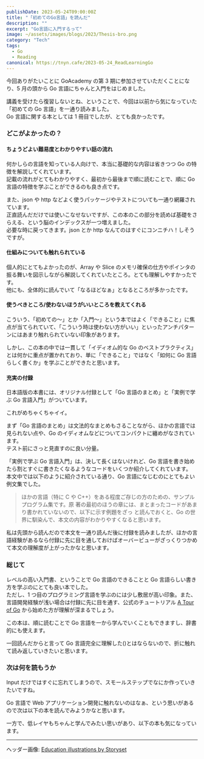 ```yaml
---
publishDate: 2023-05-24T09:00:00Z
title: "「初めてのGo言語」を読んだ"
description: ""
excerpt: "Go言語に入門するって"
image: ~/assets/images/blogs/2023/Thesis-bro.png
category: "Tech"
tags:
  - Go
  - Reading
canonical: https://tnyn.cafe/2023-05-24_ReadLearningGo
---
```



今回ありがたいことに GoAcademy の第 3 期に参加させていただくことになり、5 月の頭から Go 言語にちゃんと入門をはじめました。

<BlogCard
  url="https://www.cyberagent.co.jp/news/detail/id=28588"
  image="https://d23iyfk1a359di.cloudfront.net/files/topics/28588_ext_03_0.png?version=1678176226&v=1678176226&width=824&height=464&scale=2"
  title="サイバーエージェントがエンジニア向けの「Go Academy」第3期を開催"
  description="当社はインターネット領域において、メディア事業、広告事業、ゲーム事業といった事業を展開し、創業来、市場環境の変化に合わせ多くの新規事業を立ち上げ、拡大させることで成長を続けてまいりました。このような背景の元、新規事業開発に携わるエンジニアの育成・採用を目的に、当社において導入実績の多いGoをテーマとしたバックエンドエンジニアを育成する特別プログラム「Go Academy」第3期を2023年5月より開催いたします。「Go Academy」では、現在IT・Web業界でエンジニアとして携わっている方、エンジニアとしてWeb以外の開発をしているがWeb開発に興味のある方を対象に、外部より講師を招いた全8回のプログラムでGoの言語仕様からパブリッククラウド、データベースを用いたWebサービス開発まで一連の流れを習得することを目標としています。"
/>

講義を受けたら復習しないとね、ということで、今回は以前から気になっていた「初めての Go 言語」を一通り読みました。  
Go 言語に関する本としては 1 冊目でしたが、とても良かったです。

<BlogCard
  url="https://www.oreilly.co.jp/books/9784814400041/"
  image="https://www.oreilly.co.jp/books/images/picture_large978-4-8144-0004-1.jpeg"
  title="初めてのGo言語"
  description="イディオマティックなGo言語の解説書。構文がシンプル、静的型付け、タイプセーフでメモリセーフ、バグが入り込みにくい、並行処理が得意、実行速度が速い……これらの魅力的な特徴を生かすためには、Go言語らしい書き方を可能にする「イディオム」を学ぶ必要があります。Go言語のイディオムをマスターすれば、効率的で読みやすいコードを書けます。本書では、Go言語の基本機能を明快かつ簡潔に説明しつつ、イディオマティックなGoコードの書き方やGoプロジェクトの設計方法を解説します。読者はベテランのGo開発者のように考える術を学べます。"
/>

### どこがよかったの？

#### ちょうどよい難易度とわかりやすい話の流れ

何かしらの言語を知っている人向けで、本当に基礎的な内容は省きつつ Go の特徴を解説してくれています。  
記載の流れがとてもわかりやすく、最初から最後まで順に読むことで、順に Go 言語の特徴を学ぶことができるのも良き点です。

また、json や http などよく使うパッケージやテストについても一通り網羅されています。  
正直読んだだけでは使いこなせないですが、この本のこの部分を読めば基礎をさらえる、という脳のインデックスが一つ増えました。  
必要な時に戻ってきます。json とか http なんてのはすぐにコンニチハ！しそうですが。

#### 仕組みについても触れられている

個人的にとてもよかったのが、Array や Slice のメモリ確保の仕方やポインタの振る舞いを図示しながら解説してくれていたところ。とても理解しやすかったです。  
他にも、全体的に読んでいて「なるほどなぁ」となるところが多かったです。

#### 使うべきところ/使わないほうがいいところを教えてくれる

こういう、「初めての～」とか「入門～」という本ではよく「できること」に焦点が当てられていて、「こういう時は使わない方がいい」といったアンチパターンにはあまり触れられていない印象があります。

しかし、この本の中では一貫して「イディオム的な Go のベストプラクティス」とは何かに重点が置かれており、単に「できること」ではなく「如何に Go 言語らしく書くか」を学ぶことができたと思います。

#### 充実の付録

日本語版の本書には、オリジナル付録として「Go 言語のまとめ」と「実例で学ぶ Go 言語入門」がついています。

これがめちゃくちゃイイ。

まず「Go 言語のまとめ」は文法的なまとめもさることながら、ほかの言語では見られない点や、Go のイディオムなどについてコンパクトに纏めがなされています。  
テスト前にさっと見直すのに良い分量。

「実例で学ぶ Go 言語入門」は、決して長くはないけれど、Go 言語を書き始めたら割とすぐに書きたくなるようなコードをいくつか紹介してくれています。  
本文中では以下のように紹介されている通り、Go 言語になじむのにとてもよい例文集でした。

> ほかの言語（特に C や C++）をある程度ご存じの方のための、サンプルプログラム集です。原
> 著の最初のほうの章には、まとまったコードがあまり書かれていないので、以下に示す例題をざっ
> と読んでおくと、Go の世界に馴染んで、本文の内容がわかりやすくなると思います。

私は先頭から読んだので本文を一通り読んだ後に付録を読みましたが、ほかの言語経験があるなら付録に先に目を通しておけばオーバービューがざっくりつかめて本文の理解度が上がったかなと思います。

### 総じて

レベルの高い入門書、ということで Go 言語のできることと Go 言語らしい書き方を学ぶのにとても良い本でした。  
ただし、1 つ目のプログラミング言語を学ぶのには少し敷居が高い印象。また、言語開発経験が浅い場合は付録に先に目を通す、公式のチュートリアル [A Tour of Go](https://go-tour-jp.appspot.com/welcome/1) から始めた方が理解が深まるでしょう。

この本は、順に読むことで Go 言語を一から学んでいくこともできますし、辞書的にも使えます。

一回読んだからと言って Go 言語完全に理解した()とはならないので、折に触れて読み返していきたいと思います。

### 次は何を読もうか

Input だけではすぐに忘れてしまうので、スモールステップでなにか作っていきたいですね。

Go 言語で Web アプリケーション開発に触れないのはなぁ、という思いがあるので次は以下の本を読んでみようかなと思います。

<BlogCard
  url="https://www.c-r.com/book/detail/1462"
  image="https://book.mynavi.jp/files/topics/131170_ext_06_0.jpg?v=1657012520"
  title="詳解Go言語Webアプリケーション開発"
  description="Goは2012年3月にバージョン1がリリースされてから約10年が経ちました。その間Goは多くの企業で利用され、その利用シーンもさまざまです。本書はGoでREST API Webアプリケーションを開発するときに必要な知識に特化した内容になっています。
本書は前半でWebアプリケーション開発の事前知識としてGoの設計思想や知っていると便利な標準パッケージの機能について紹介し、後半でGoを用いたWebアプリケーションのコードをハンズオン形式で解説します。
また、本書ではベテランGopherが暗黙知的に行なっているイディオムの解説や、標準パッケージやメジャーなサードパーティOSSを使った実践的なコーディングテクニックを紹介しています。"
/>

一方で、低レイヤもちゃんと学んでみたい思いがあり、以下の本も気になっています。

<BlogCard
  url="https://www.lambdanote.com/products/go-2"
  image="https://cdn.shopify.com/s/files/1/1634/7169/products/web-asset-1_530x.jpg?v=1647933491"
  title="Goならわかるシステムプログラミング 第2版"
  description="OSやメモリのこと、もう少しだけ詳しく知っておきたい！でも何から手を付けたらいいかわからない。教科書を読んでみても、ふだん書いているコードと違いすぎていまいちピンとこない……。そんな方々のために、アプリケーションのコードから降りていくことで俯瞰的かつ具体的に低レイヤを自分の糧にできる、たくさんのエンジニアに読まれた名著の改訂版です。"
/>

---

ヘッダー画像: <a href="https://storyset.com/education">Education illustrations by Storyset</a>
